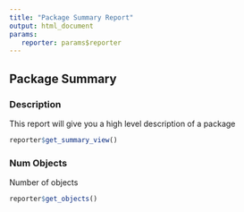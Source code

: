 ```yaml
---
title: "Package Summary Report"
output: html_document
params:
   reporter: params$reporter
---
```


## Package Summary

### Description

This report will give you a high level description of a package

```r
reporter$get_summary_view()
```

### Num Objects

Number of objects

```r
reporter$get_objects()
```
